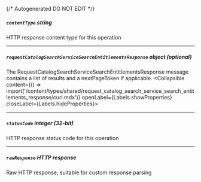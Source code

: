 {/* Autogenerated DO NOT EDIT  */}

##### `contentType` _string_
HTTP response content type for this operation

---
##### `requestCatalogSearchServiceSearchEntitlementsResponse` _object (optional)_
The RequestCatalogSearchServiceSearchEntitlementsResponse message contains a list of results and a nextPageToken if applicable.
<Collapsible content={() => import('/content/types/shared/request_catalog_search_service_search_entitlements_response/curl.mdx')} openLabel={Labels.showProperties} closeLabel={Labels.hideProperties}>
</Collapsible>

---
##### `statusCode` _integer (32-bit)_
HTTP response status code for this operation

---
##### `rawResponse` _HTTP response_
Raw HTTP response; suitable for custom response parsing



